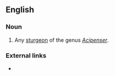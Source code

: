 ==English==

===Noun===
{{en-noun}}

# Any [[sturgeon]] of the genus ''[[Acipenser]]''.

===External links===
* {{R:OneLook}}